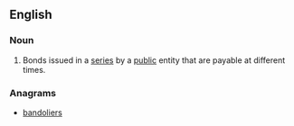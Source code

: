 ==English==

===Noun===
{{en-noun|head=[[serial]] [[bond]]}}

# {{context|legal|lang=en}} Bonds issued in a [[series]] by a [[public]] entity that are payable at different times.

===Anagrams===
* [[bandoliers#English|bandoliers]]